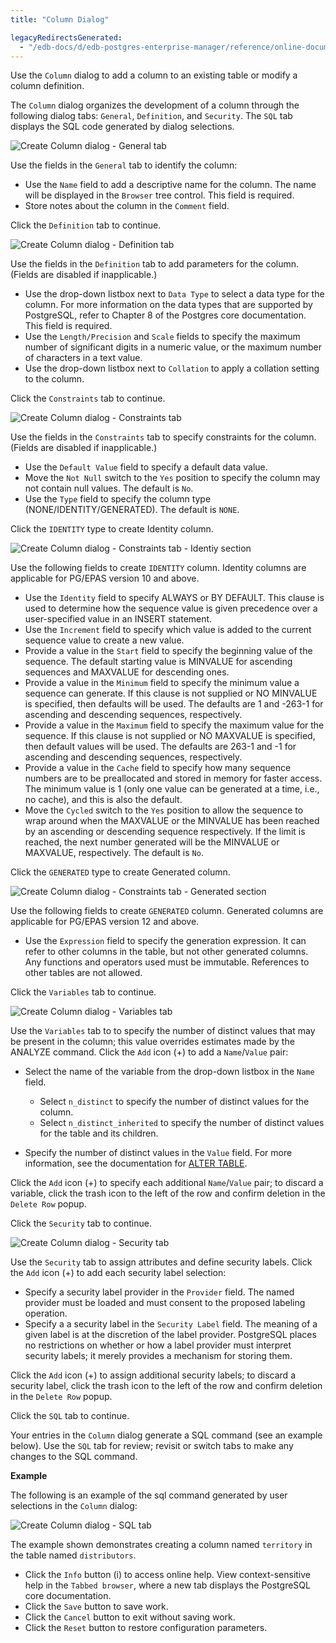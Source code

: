 ```yaml
---
title: "Column Dialog"

legacyRedirectsGenerated:
  - "/edb-docs/d/edb-postgres-enterprise-manager/reference/online-documentation/8.0/column_dialog.html"
---
```


<div id="column_dialog" class="registered_link"></div>

Use the `Column` dialog to add a column to an existing table or modify a column definition.

The `Column` dialog organizes the development of a column through the following dialog tabs: `General`, `Definition`, and `Security`. The `SQL` tab displays the SQL code generated by dialog selections.

![Create Column dialog - General tab](../../images/column_general.png)

Use the fields in the `General` tab to identify the column:

-   Use the `Name` field to add a descriptive name for the column. The name will be displayed in the `Browser` tree control. This field is required.
-   Store notes about the column in the `Comment` field.

Click the `Definition` tab to continue.

![Create Column dialog - Definition tab](../../images/column_definition.png)

Use the fields in the `Definition` tab to add parameters for the column. (Fields are disabled if inapplicable.)

-   Use the drop-down listbox next to `Data Type` to select a data type for the column. For more information on the data types that are supported by PostgreSQL, refer to Chapter 8 of the Postgres core documentation. This field is required.
-   Use the `Length/Precision` and `Scale` fields to specify the maximum number of significant digits in a numeric value, or the maximum number of characters in a text value.
-   Use the drop-down listbox next to `Collation` to apply a collation setting to the column.

Click the `Constraints` tab to continue.

![Create Column dialog - Constraints tab](../../images/column_constraints.png)

Use the fields in the `Constraints` tab to specify constraints for the column. (Fields are disabled if inapplicable.)

-   Use the `Default Value` field to specify a default data value.
-   Move the `Not Null` switch to the `Yes` position to specify the column may not contain null values. The default is `No`.
-   Use the `Type` field to specify the column type (NONE/IDENTITY/GENERATED). The default is `NONE`.

Click the `IDENTITY` type to create Identity column.

![Create Column dialog - Constraints tab - Identiy section](../../images/column_constraint_identity.png)

Use the following fields to create `IDENTITY` column. Identity columns are applicable for PG/EPAS version 10 and above.

-   Use the `Identity` field to specify ALWAYS or BY DEFAULT. This clause is used to determine how the sequence value is given precedence over a user-specified value in an INSERT statement.
-   Use the `Increment` field to specify which value is added to the current sequence value to create a new value.
-   Provide a value in the `Start` field to specify the beginning value of the sequence. The default starting value is MINVALUE for ascending sequences and MAXVALUE for descending ones.
-   Provide a value in the `Minimum` field to specify the minimum value a sequence can generate. If this clause is not supplied or NO MINVALUE is specified, then defaults will be used. The defaults are 1 and -263-1 for ascending and descending sequences, respectively.
-   Provide a value in the `Maximum` field to specify the maximum value for the sequence. If this clause is not supplied or NO MAXVALUE is specified, then default values will be used. The defaults are 263-1 and -1 for ascending and descending sequences, respectively.
-   Provide a value in the `Cache` field to specify how many sequence numbers are to be preallocated and stored in memory for faster access. The minimum value is 1 (only one value can be generated at a time, i.e., no cache), and this is also the default.
-   Move the `Cycled` switch to the `Yes` position to allow the sequence to wrap around when the MAXVALUE or the MINVALUE has been reached by an ascending or descending sequence respectively. If the limit is reached, the next number generated will be the MINVALUE or MAXVALUE, respectively. The default is `No`.

Click the `GENERATED` type to create Generated column.

![Create Column dialog - Constraints tab - Generated section](../../images/column_constraint_generated.png)

Use the following fields to create `GENERATED` column. Generated columns are applicable for PG/EPAS version 12 and above.

-   Use the `Expression` field to specify the generation expression. It can refer to other columns in the table, but not other generated columns. Any functions and operators used must be immutable. References to other tables are not allowed.

Click the `Variables` tab to continue.

![Create Column dialog - Variables tab](../../images/column_variables.png)

Use the `Variables` tab to to specify the number of distinct values that may be present in the column; this value overrides estimates made by the ANALYZE command. Click the `Add` icon (+) to add a `Name`/`Value` pair:

-   Select the name of the variable from the drop-down listbox in the `Name` field.

    -   Select `n_distinct` to specify the number of distinct values for the column.
    -   Select `n_distinct_inherited` to specify the number of distinct values for the table and its children.

-   Specify the number of distinct values in the `Value` field. For more information, see the documentation for [ALTER TABLE](http://www.postgresql.org/docs/9.6/static/sql_altertable.html).

Click the `Add` icon (+) to specify each additional `Name`/`Value` pair; to discard a variable, click the trash icon to the left of the row and confirm deletion in the `Delete Row` popup.

Click the `Security` tab to continue.

![Create Column dialog - Security tab](../../images/column_security.png)

Use the `Security` tab to assign attributes and define security labels. Click the `Add` icon (+) to add each security label selection:

-   Specify a security label provider in the `Provider` field. The named provider must be loaded and must consent to the proposed labeling operation.
-   Specify a a security label in the `Security Label` field. The meaning of a given label is at the discretion of the label provider. PostgreSQL places no restrictions on whether or how a label provider must interpret security labels; it merely provides a mechanism for storing them.

Click the `Add` icon (+) to assign additional security labels; to discard a security label, click the trash icon to the left of the row and confirm deletion in the `Delete Row` popup.

Click the `SQL` tab to continue.

Your entries in the `Column` dialog generate a SQL command (see an example below). Use the `SQL` tab for review; revisit or switch tabs to make any changes to the SQL command.

**Example**

The following is an example of the sql command generated by user selections in the `Column` dialog:

![Create Column dialog - SQL tab](../../images/column_sql.png)

The example shown demonstrates creating a column named `territory` in the table named `distributors`.

-   Click the `Info` button (i) to access online help. View context-sensitive help in the `Tabbed browser`, where a new tab displays the PostgreSQL core documentation.
-   Click the `Save` button to save work.
-   Click the `Cancel` button to exit without saving work.
-   Click the `Reset` button to restore configuration parameters.
